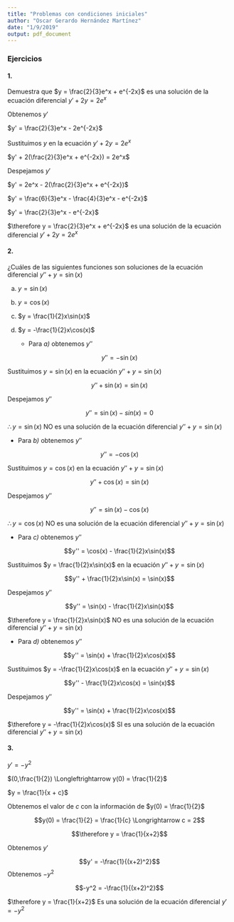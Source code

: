 ---
title: "Problemas con condiciones iniciales"
author: "Oscar Gerardo Hernández Martínez"
date: "1/9/2019"
output: pdf_document
---

### Ejercicios

#### 1. 
Demuestra que $y = \frac{2}{3}e^x + e^{-2x}$ es una solución de la ecuación diferencial $y' + 2y = 2e^x$

Obtenemos $y'$

$y' = \frac{2}{3}e^x - 2e^{-2x}$

Sustituimos $y$ en la ecuación $y' + 2y = 2e^x$

$y' + 2(\frac{2}{3}e^x + e^{-2x}) = 2e^x$


Despejamos $y'$

$y' = 2e^x - 2(\frac{2}{3}e^x + e^{-2x})$

$y' = \frac{6}{3}e^x - \frac{4}{3}e^x - e^{-2x}$

$y' = \frac{2}{3}e^x - e^{-2x}$

$\therefore y = \frac{2}{3}e^x + e^{-2x}$ es una solución de la ecuación diferencial $y' + 2y = 2e^x$

#### 2. 
¿Cuáles de las siguientes funciones son soluciones de la ecuación diferencial $y'' + y = \sin(x)$

a) $y = \sin(x)$
b) $y = \cos(x)$
c) $y = \frac{1}{2}x\sin(x)$
d) $y = -\frac{1}{2}x\cos(x)$

   + Para *a)* obtenemos $y''$

$$y'' = -\sin(x)$$

Sustituimos $y = \sin(x)$ en la ecuación $y'' + y = \sin(x)$

$$y'' + \sin(x) = \sin(x)$$

Despejamos $y''$ 

$$y'' = \sin(x) - sin(x) = 0$$

$\therefore y = \sin(x)$ NO es una solución de la ecuación diferencial $y'' + y = \sin(x)$

  + Para *b)* obtenemos $y''$

$$y'' = -\cos(x)$$

Sustituimos $y = \cos(x)$ en la ecuación $y'' + y = \sin(x)$

$$y'' + \cos(x) = \sin(x)$$

Despejamos $y''$

$$y'' = \sin(x) - \cos(x)$$

$\therefore y = \cos(x)$ NO es una solución de la ecuación diferencial $y'' + y = \sin(x)$

  + Para *c)* obtenemos $y''$

$$y'' = \cos(x) - \frac{1}{2}x\sin(x)$$

Sustituimos $y = \frac{1}{2}x\sin(x)$ en la ecuación $y'' + y = \sin(x)$

$$y'' + \frac{1}{2}x\sin(x) = \sin(x)$$

Despejamos $y''$

$$y'' = \sin(x) - \frac{1}{2}x\sin(x)$$

$\therefore y = \frac{1}{2}x\sin(x)$ NO es una solución de la ecuación diferencial $y'' + y = \sin(x)$ 

  + Para *d)* obtenemos $y''$

$$y'' = \sin(x) + \frac{1}{2}x\cos(x)$$

Sustituimos $y = -\frac{1}{2}x\cos(x)$ en la ecuación $y'' + y = \sin(x)$

$$y'' - \frac{1}{2}x\cos(x) = \sin(x)$$

Despejamos $y''$

$$y'' = \sin(x) + \frac{1}{2}x\cos(x)$$

$\therefore y = -\frac{1}{2}x\cos(x)$ SI es una solución de la ecuación diferencial $y'' + y = \sin(x)$

#### 3.
$y' = -y^2$  

$(0,\frac{1}{2}) \Longleftrightarrow y(0) = \frac{1}{2}$

$y = \frac{1}{x + c}$

Obtenemos el valor de $c$ con la información de $y(0) = \frac{1}{2}$

$$y(0) = \frac{1}{2} = \frac{1}{c} \Longrightarrow c = 2$$

$$\therefore y = \frac{1}{x+2}$$

Obtenemos $y'$

$$y' = -\frac{1}{(x+2)^2}$$
Obtenemos $-y^2$

$$-y^2 = -\frac{1}{(x+2)^2}$$

$\therefore y = \frac{1}{x+2}$ Es una solución de la ecuación diferencial $y' = -y^2$